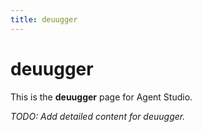 ```yaml
---
title: deuugger
---
```


# deuugger

This is the **deuugger** page for Agent Studio.

_TODO: Add detailed content for deuugger._
